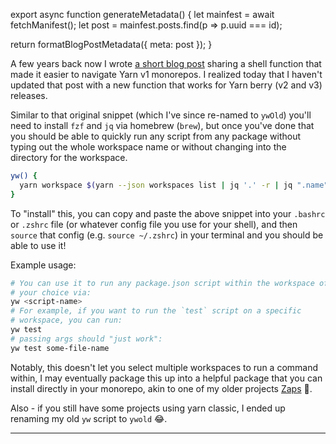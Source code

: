 

export async function generateMetadata() {
  let mainfest = await fetchManifest();
  let post = mainfest.posts.find(p => p.uuid === id);

  return formatBlogPostMetadata({ meta: post });
}

<BlogPage id={id}>

A few years back now I wrote [a short blog post](/blog/2021/february/yw) sharing a
shell function that made it easier to navigate Yarn v1 monorepos. I realized
today that I haven't updated that post with a new function that works for Yarn
berry (v2 and v3) releases.

Similar to that original snippet (which I've since re-named to `ywOld`) you'll
need to install `fzf` and `jq` via homebrew (`brew`), but once you've done that
you should be able to quickly run any script from any package without typing out
the whole workspace name or without changing into the directory for the
workspace.

```sh
yw() {
  yarn workspace $(yarn --json workspaces list | jq '.' -r | jq ".name" -r | fzf) "$@"
}
```

To "install" this, you can copy and paste the above snippet into your `.bashrc`
or `.zshrc` file (or whatever config file you use for your shell), and then
`source` that config (e.g. `source ~/.zshrc`) in your terminal and you should be
able to use it!

Example usage:

```sh
# You can use it to run any package.json script within the workspace of
# your choice via:
yw <script-name>
# For example, if you want to run the `test` script on a specific
# workspace, you can run:
yw test
# passing args should "just work":
yw test some-file-name
```

Notably, this doesn't let you select multiple workspaces to run a command
within, I may eventually package this up into a helpful package that you can
install directly in your monorepo, akin to one of my older projects
[Zaps](https://github.com/hamlim/projects/blob/master/packages/zaps/README.md)
🤔.

Also - if you still have some projects using yarn classic, I ended up renaming
my old `yw` script to `ywold` 😂.

---


</BlogPage>
